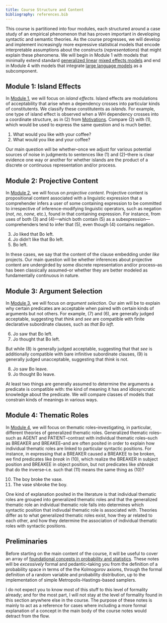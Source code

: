 ```yaml
---
title: Course Structure and Content
bibliography: references.bib
---
```


This course is partitioned into four modules, each structured around a case study of an empirical phenomenon that has proven important in developing syntactic and semantic theories. As the course progresses, we will develop and implement increasingly more expressive statistical models that encode interpretable assumptions about the constructs (*representations*) that might explain these phenomena. We will begin in Module 1 with models that minimally extend standard [generalized linear](https://en.wikipedia.org/wiki/Generalized_linear_model) [mixed effects models](https://en.wikipedia.org/wiki/Mixed_model) and end in Module 4 with models that integrate [large language models](https://en.wikipedia.org/wiki/Large_language_model) as a subcomponent.

## Module 1: Island Effects

In [Module 1](island-effects/index.qmd), we will focus on *island effects*. Island effects are modulations of acceptability that arise when a dependency crosses into particular kinds of constitutents. We classify these constitutents as *islands*. []{#exm-comitative-good} []{#exm-coordination-bad} For example, one type of island effect is observed when a WH dependency crosses into a coordinate structure, as in (@exm-coordination-bad) from [Motivations](motivations.qmd). Compare (@exm-coordination-bad) with (@exm-comitative-good), which would be used to express the same question and is much better.

(@exm-comitative-good) What would you like with your coffee?
(@exm-coordination-bad) What would you like and your coffee?

Our main question will be whether–once we adjust for various potential sources of noise in judgments to sentences like (@exm-comitative-good) and (@exm-coordination-bad)–there is clear evidence one way or another for whether islands are the product of a discrete or continuous representation and/or process.

## Module 2: Projective Content

In [Module 2](projective-content/index.qmd), we will focus on *projective content*. Projective content is propositional content associated with a linguistic expression that a comprehender infers a user of some containing expression to be committed to irrespective of inference-modifying linguistic operators, such as negation (*not*, *no*, *none*, etc.), found in that containing expression.  []{#exm-like} []{#exm-not-like} [](#exm-inference) For instance, from uses of both (@exm-like) and (@exm-not-like)---which both contain (@exm-inference) as a subexpression---comprehenders tend to infer that (@exm-inference), even though (@exm-not-like) contains negation. 

(@exm-like) Jo liked that Bo left.
(@exm-not-like) Jo didn't like that Bo left.
(@exm-inference) Bo left.

In these cases, we say that the content of the clause embedding under *like* projects. Our main question will be whether inferences about projective content are undergirded by some discrete representation and/or process–as has been classically assumed–or whether they are better modeled as fundamentally continuous in nature.

## Module 3: Argument Selection

In [Module 3](selection/), we will focus on *argument selection*. [](#exm-see-that) [](#exm-think-that) [](#exm-see-VPing) [](#exm-think-VPing) Our aim will be to explain why certain predicates are acceptable when paired with certain kinds of arguments but not others. For example, (@exm-think-that) and (@exm-see-that), are generally judged acceptable, suggesting that *think* and *see* are compatible with finite declarative subordinate clauses, such as *that Bo left*. 

(@exm-see-that)  Jo saw that Bo left.
(@exm-think-that)  Jo thought that Bo left.

But while (@exm-see-VPing) is generally judged acceptable, suggesting that that *see* is additionally compatible with bare infinitive subordinate clauses, (@exm-think-VPing) is generally judged unacceptable, suggesting that *think* is not.

(@exm-see-VPing)  Jo saw Bo leave.
(@exm-think-VPing) Jo thought Bo leave.

At least two things are generally assumed to determine the arguments a predicate is compatible with: the kind of meaning it has and idiosyncratic knowledge about the predicate. We will compare classes of models that constrain kinds of meanings in various ways.

## Module 4: Thematic Roles

In [Module 4](thematic-roles/index.qmd), we will focus on thematic roles–investigating, in particular, different theories of generalized thematic roles. Generalized thematic roles–such as AGENT and PATIENT–contrast with individual thematic roles–such as BREAKER and BREAKEE–and are often posited in order to explain how individual thematic roles are linked to particular syntactic positions. [](#exm-break) [](#exm-shbreak) For instance, in expressing that a BREAKER caused a BREAKEE to be broken, we find predicates like *break* in (@exm-break), which realize the BREAKER in subject position and BREAKEE in object position, but not predicates like *shbreak* that do the inverse–i.e. such that (@exm-shbreak) means the same thing as (@exm-break)?

(@exm-break) The boy broke the vase.
(@exm-shbreak) The vase shbroke the boy.

One kind of explanation posited in the literature is that individual thematic roles are grouped into generalized thematic roles and that the generalized thematic role an individual thematic role falls into determines which syntactic position that indivudal thematic role is associated with. Theories differ as to what generalized thematic roles exist, how they ar related to each other, and how they determine the association of individual thematic roles with syntactic positions.

## Preliminaries

Before starting on the main content of the course, it will be useful to cover an array of [foundational concepts in probability and statistics](foundational-concepts-in-probability-and-statistics/index.ipynb). These notes will be *excessively* formal and pedantic–taking you from the definition of a probability space in terms of the the Kolmogorov axioms, through the formal definition of a random variable and probability distribution, up to the implementation of simple Metropolis-Hastings-based samplers. 

I do not expect you to know most of this stuff to this level of formality already; and for the most part, I will not stay at the level of formality found in this section anywhere else in the course. The purpose of these notes is mainly to act as a reference for cases where including a more formal explanation of a concept in the main body of the course notes would detract from the flow.